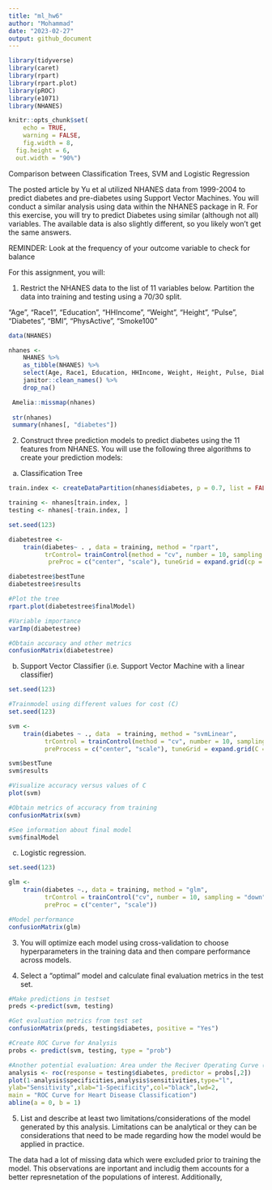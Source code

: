 ```yaml
---
title: "ml_hw6"
author: "Mohammad"
date: "2023-02-27"
output: github_document
---
```


```r
library(tidyverse)
library(caret)
library(rpart)
library(rpart.plot)
library(pROC)
library(e1071)
library(NHANES)

knitr::opts_chunk$set(
	echo = TRUE,
	warning = FALSE,
	fig.width = 8, 
  fig.height = 6,
  out.width = "90%")
```


Comparison between Classification Trees, SVM and Logistic Regression

The posted article by Yu et al utilized NHANES data from 1999-2004 to predict diabetes and pre-diabetes using Support Vector Machines. You will conduct a similar analysis using data within the NHANES package in R. For this exercise, you will try to predict Diabetes using similar (although not all) variables. The available data is also slightly different, so you likely won't get the same answers.

REMINDER: Look at the frequency of your outcome variable to check for balance

For this assignment, you will:

1. Restrict the NHANES data to the list of 11 variables below. Partition the data into training and testing using a 70/30 split.

"Age", "Race1", "Education", "HHIncome", "Weight", "Height", "Pulse", "Diabetes", "BMI", "PhysActive", "Smoke100"

```r
data(NHANES)

nhanes <-
    NHANES %>% 
    as_tibble(NHANES) %>% 
    select(Age, Race1, Education, HHIncome, Weight, Height, Pulse, Diabetes, BMI, PhysActive, Smoke100) %>% 
    janitor::clean_names() %>% 
    drop_na()

 Amelia::missmap(nhanes)
 
 str(nhanes)
 summary(nhanes[, "diabetes"])
```


2. Construct three prediction models to predict diabetes using the 11 features from NHANES. You will use the following three algorithms to create your prediction models:

a) Classification Tree

```r
train.index <- createDataPartition(nhanes$diabetes, p = 0.7, list = FALSE)

training <- nhanes[train.index, ]
testing <- nhanes[-train.index, ]
```


```r
set.seed(123)

diabetestree <-
    train(diabetes~ . , data = training, method = "rpart", 
          trControl= trainControl(method = "cv", number = 10, sampling = "down"), 
           preProc = c("center", "scale"), tuneGrid = expand.grid(cp = seq(0.001, 0.3, by = 0.01)))

diabetestree$bestTune
diabetestree$results

#Plot the tree
rpart.plot(diabetestree$finalModel)

#Variable importance
varImp(diabetestree)

#Obtain accuracy and other metrics
confusionMatrix(diabetestree)
```


b) Support Vector Classifier (i.e. Support Vector Machine with a linear classifier)

```r
set.seed(123)

#Trainmodel using different values for cost (C)
set.seed(123)

svm <- 
    train(diabetes ~ ., data  = training, method = "svmLinear",
          trControl = trainControl(method = "cv", number = 10, sampling = "down", classProbs = T), 
          preProcess = c("center", "scale"), tuneGrid = expand.grid(C = seq(0.001, 2, length = 30)))

svm$bestTune
svm$results

#Visualize accuracy versus values of C
plot(svm)

#Obtain metrics of accuracy from training
confusionMatrix(svm)

#See information about final model
svm$finalModel
```

c) Logistic regression.

```r

set.seed(123) 

glm <-
    train(diabetes ~., data = training, method = "glm",
          trControl = trainControl("cv", number = 10, sampling = "down"),  family = "binomial",
          preProc = c("center", "scale"))

#Model performance
confusionMatrix(glm)
```

3. You will optimize each model using cross-validation to choose hyperparameters in the training data and then compare performance across models.

4. Select a "optimal" model and calculate final evaluation metrics in the test set.

```r

#Make predictions in testset
preds <-predict(svm, testing)

#Get evaluation metrics from test set
confusionMatrix(preds, testing$diabetes, positive = "Yes")

#Create ROC Curve for Analysis
probs <- predict(svm, testing, type = "prob")

#Another potential evaluation: Area under the Reciver Operating Curve (AUROC)
analysis <- roc(response = testing$diabetes, predictor = probs[,2])
plot(1-analysis$specificities,analysis$sensitivities,type="l",
ylab="Sensitivity",xlab="1-Specificity",col="black",lwd=2,
main = "ROC Curve for Heart Disease Classification")
abline(a = 0, b = 1)
```

5. List and describe at least two limitations/considerations of the model generated by this analysis. Limitations can be analytical or they can be considerations that need to be made regarding how the model would be applied in practice.

The data had a lot of missing data which were excluded prior to training the model. This observations are inportant and includig them accounts for a better represnetation of the populations of interest. Additionally, 
